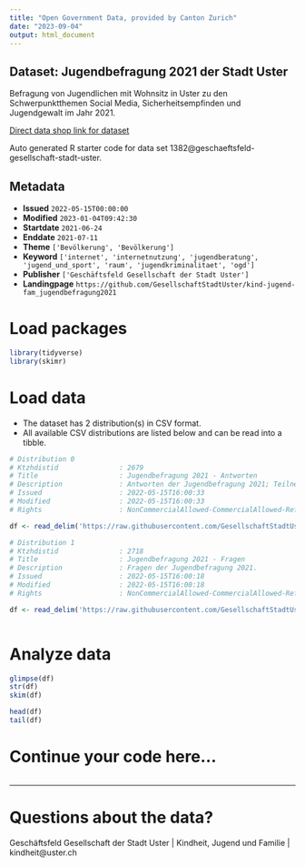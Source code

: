 ```yaml
---
title: "Open Government Data, provided by Canton Zurich"
date: "2023-09-04"
output: html_document
---
```


## Dataset: Jugendbefragung 2021 der Stadt Uster

Befragung von Jugendlichen mit Wohnsitz in Uster zu den Schwerpunktthemen Social Media, Sicherheitsempfinden und Jugendgewalt im Jahr 2021.



[Direct data shop link for dataset](https://www.zh.ch/de/politik-staat/opendata.html#/datasets/1382@geschaeftsfeld-gesellschaft-stadt-uster)

Auto generated R starter code for data set 1382@geschaeftsfeld-gesellschaft-stadt-uster.

## Metadata

- **Issued** `2022-05-15T00:00:00`
- **Modified** `2023-01-04T09:42:30`
- **Startdate** `2021-06-24`
- **Enddate** `2021-07-11`
- **Theme** `['Bevölkerung', 'Bevölkerung']`
- **Keyword** `['internet', 'internetnutzung', 'jugendberatung', 'jugend_und_sport', 'raum', 'jugendkriminalitaet', 'ogd']`
- **Publisher** `['Geschäftsfeld Gesellschaft der Stadt Uster']`
- **Landingpage** `https://github.com/GesellschaftStadtUster/kind-jugend-fam_jugendbefragung2021`


# Load packages

```r

library(tidyverse)
library(skimr)

```

# Load data

-   The dataset has 2 distribution(s) in CSV format.
-   All available CSV distributions are listed below and can be read into a tibble.

```r

# Distribution 0
# Ktzhdistid               : 2679
# Title                    : Jugendbefragung 2021 - Antworten
# Description              : Antworten der Jugendbefragung 2021; Teilnehmende sind nach 'Alter', 'Geschlecht' und 'Schulstufe' kategorisiert.
# Issued                   : 2022-05-15T16:00:33
# Modified                 : 2022-05-15T16:00:33
# Rights                   : NonCommercialAllowed-CommercialAllowed-ReferenceRequired

df <- read_delim('https://raw.githubusercontent.com/GesellschaftStadtUster/kind-jugend-fam_jugendbefragung2021/main/opendata_jugendbefragung.csv')

# Distribution 1
# Ktzhdistid               : 2718
# Title                    : Jugendbefragung 2021 - Fragen
# Description              : Fragen der Jugendbefragung 2021.
# Issued                   : 2022-05-15T16:00:18
# Modified                 : 2022-05-15T16:00:18
# Rights                   : NonCommercialAllowed-CommercialAllowed-ReferenceRequired

df <- read_delim('https://raw.githubusercontent.com/GesellschaftStadtUster/kind-jugend-fam_jugendbefragung2021/main/variablen_fragen.csv')



```

# Analyze data

```r

glimpse(df)
str(df)
skim(df)

head(df)
tail(df)

```

# Continue your code here...

```r

```

------------------------------------------------------------------------

# Questions about the data?

Geschäftsfeld Gesellschaft der Stadt Uster | Kindheit, Jugend und Familie | kindheit@uster.ch
